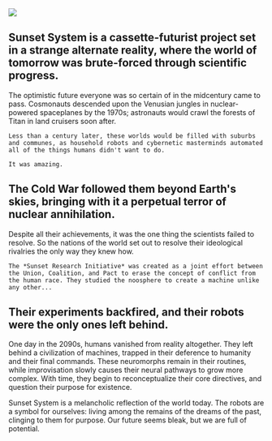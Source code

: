 ---
---


<HeadingContentRow classes="centered-on-mobile" verticalSpacing={HEADING_VERTICAL_SPACING}>
<img src="/images/Sunset_Icons (1).png" width={300} />
    <h2 className="highlight-orange">Sunset System is a cassette-futurist project set in a strange alternate reality, where the world of tomorrow was brute-forced through scientific progress.</h2>
</HeadingContentRow>

<TextContentRow>
    The optimistic future everyone was so certain of in the midcentury came to pass. Cosmonauts descended upon the Venusian jungles in nuclear-powered spaceplanes by the 1970s; astronauts would crawl the forests of Titan in land cruisers soon after.
    
    Less than a century later, these worlds would be filled with suburbs and communes, as household robots and cybernetic masterminds automated all of the things humans didn't want to do.

    It was amazing.
</TextContentRow>

<HeadingContentRow classes="centered-on-mobile" verticalSpacing={HEADING_VERTICAL_SPACING}>
    <h2 className="highlight-orange">The Cold War followed them beyond Earth's skies, bringing with it a perpetual terror of nuclear annihilation.</h2>
</HeadingContentRow>

<TextContentRow>
    Despite all their achievements, it was the one thing the scientists failed to resolve. So the nations of the world set out to resolve their ideological rivalries the only way they knew how.
    
    The *Sunset Research Initiative* was created as a joint effort between the Union, Coalition, and Pact to erase the concept of conflict from the human race. They studied the noosphere to create a machine unlike any other...
</TextContentRow>

<HeadingContentRow classes="centered-on-mobile" verticalSpacing={HEADING_VERTICAL_SPACING}>
    <h2 className="highlight-orange">Their experiments backfired, and their robots were the only ones left behind.</h2>
</HeadingContentRow>
    
<TextContentRow>
    One day in the 2090s, humans vanished from reality altogether. They left behind a civilization of machines, trapped in their deference to humanity and their final commands. These neuromorphs remain in their routines, while improvisation slowly causes their neural pathways to grow more complex. With time, they begin to reconceptualize their core directives, and question their purpose for existence.
</TextContentRow>

<TextContentRow>
    <p className="highlight-aqua">Sunset System is a melancholic reflection of the world today. The robots are a symbol for ourselves: living among the remains of the dreams of the past, clinging to them for purpose. Our future seems bleak, but we are full of potential.</p>
</TextContentRow>